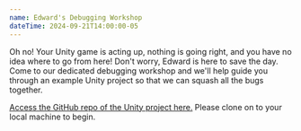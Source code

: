 ```yaml
---
name: Edward's Debugging Workshop
dateTime: 2024-09-21T14:00:00-05
---
```


Oh no! Your Unity game is acting up, nothing is going right, and you have no idea where to go from here! Don't worry, Edward is here to save the day. Come to our dedicated debugging workshop and we'll help guide you through an example Unity project so that we can squash all the bugs together.

[Access the GitHub repo of the Unity project here.](https://github.com/zedward23/Bird_Demo/tree/pleaseFix) Please clone on to your local machine to begin.
